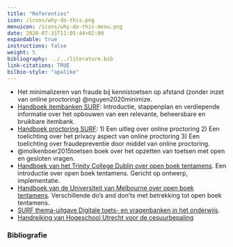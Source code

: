 ```yaml
---
title: "Referenties"
icon: /icons/why-do-this.png
menuicon: /icons/why-do-this-menu.png
date: 2020-07-31T11:05:44+02:00
expandable: true
instructions: false
weight: 5
bibliography: ../../literature.bib
link-citations: TRUE
bilbio-style: "apalike"
---
```


* Het minimalizeren van fraude bij kennistoetsen op afstand (zonder inzet van online  proctoring) @nguyen2020minimize.
* [Handboek itembanken SURF](https://werkgroep-toetsen-op-afstand.github.io/Handboek-Itembanken/verdieping.html): Introductie, stappenplan en verdiepende informatie over het opbouwen van een relevante, beheersbare en bruikbare itembank.
* [Handboek proctoring SURF](https://www.surf.nl/files/2019-01/surf_handboekitembank_web.pdf): 1) Een uitleg over online proctoring 2) Een toelichting over het privacy aspect van online proctoring 3) Een toelichting over fraudepreventie door middel van online proctoring.
* @molkenboer2015toetsen boek over het opzetten van toetsen met open en gesloten vragen.
* [Handboek van het Trinity College Dublin over open boek tentamens](https://www.tcd.ie/CAPSL/Assets/pdf/gateway/Handbook_Academics.pdf). Een introductie over open boek tentamens. Gericht op ontwerp, implementatie.
* [Handboek van de Universiteit van Melbourne over open boek tentamens](https://melbourne-cshe.unimelb.edu.au/__data/assets/pdf_file/0010/3341944/closed-book-to-open-book-exam_final.pdf). Verschillende do’s and don’ts met betrekking tot open boek tentamens.
* [SURF thema-uitgave Digitale toets- en vragenbanken in het onderwijs]( https://www.surf.nl/files/2019-02/thema-uitgave-itembanken_-webversie_def.pdf).
* [Handreiking van Hogeschool Utrecht voor de cesuurbepaling]( https://husite.nl/toetsing-nieuw/wp-content/uploads/sites/299/2020/02/Cesuurbepaling.pdf) 

### Bibliografie
